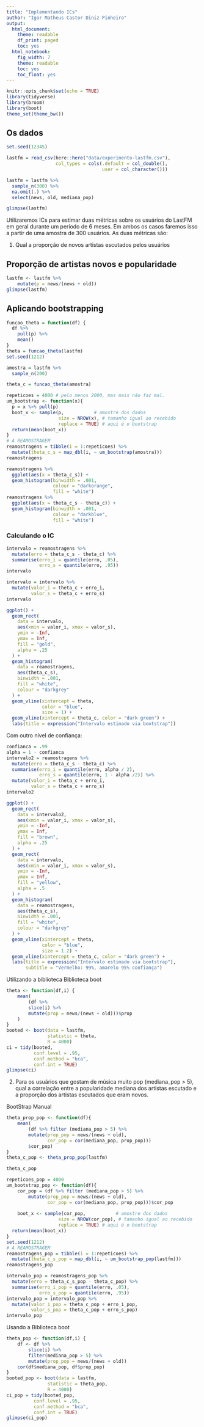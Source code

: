 ```yaml
---
title: "Implementando ICs"
author: "Igor Matheus Castor Diniz Pinheiro"
output:
  html_document:
    theme: readable
    df_print: paged
    toc: yes
  html_notebook:
    fig_width: 7
    theme: readable
    toc: yes
    toc_float: yes
---
```


```r
knitr::opts_chunk$set(echo = TRUE)
library(tidyverse)
library(broom)
library(boot)
theme_set(theme_bw())
```

## Os dados

```r
set.seed(12345)

lastfm = read_csv(here::here("data/experimento-lastfm.csv"), 
                  col_types = cols(.default = col_double(), 
                                   user = col_character()))

lastfm = lastfm %>%
  sample_n(300) %>%     
  na.omit(.) %>%     
  select(news, old, mediana_pop)

glimpse(lastfm)
```

Utilizaremos ICs para estimar duas métricas sobre os usuários do LastFM em geral durante um período de 6 meses. Em ambos os casos faremos isso a partir de uma amostra de 300 usuários. As duas métricas são: 

1. Qual a proporção de novos artistas escutados pelos usuários

## Proporção de artistas novos e popularidade

```r
lastfm <- lastfm %>% 
    mutate(p = news/(news + old))
glimpse(lastfm)
```

## Aplicando bootstrapping 
```r
funcao_theta = function(df) {
  df %>%
    pull(p) %>%
    mean()
}
theta = funcao_theta(lastfm)
set.seed(1212)

amostra = lastfm %>%  
  sample_n(200)

theta_c = funcao_theta(amostra)

```

```r
repeticoes = 4000 # pelo menos 2000, mas mais não faz mal.
um_bootstrap <- function(x){
  p = x %>% pull(p)
  boot_x <- sample(p,           # amostre dos dados
                   size = NROW(x), # tamanho igual ao recebido
                   replace = TRUE) # aqui é o bootstrap
  return(mean(boot_x))
}
# A REAMOSTRAGEM
reamostragens = tibble(i = 1:repeticoes) %>% 
  mutate(theta_c_s = map_dbl(i, ~ um_bootstrap(amostra)))
reamostragens
```

```r

reamostragens %>%
  ggplot(aes(x = theta_c_s)) +
  geom_histogram(binwidth = .001,
                 colour = "darkorange",
                 fill = "white")
reamostragens %>%
  ggplot(aes(x = theta_c_s - theta_c)) +
  geom_histogram(binwidth = .001,
                 colour = "darkblue",
                 fill = "white")
```

### Calculando o IC

```r
intervalo = reamostragens %>% 
  mutate(erro = theta_c_s - theta_c) %>% 
  summarise(erro_i = quantile(erro, .05), 
            erro_s = quantile(erro, .95))
intervalo
```

```r
intervalo = intervalo %>% 
  mutate(valor_i = theta_c + erro_i, 
         valor_s = theta_c + erro_s)
intervalo
```

```r
ggplot() +
  geom_rect(
    data = intervalo,
    aes(xmin = valor_i, xmax = valor_s),
    ymin = -Inf,
    ymax = Inf,
    fill = "gold",
    alpha = .25
  ) +
  geom_histogram(
    data = reamostragens,
    aes(theta_c_s),
    binwidth = .001,
    fill = "white",
    colour = "darkgrey"
  ) +
  geom_vline(xintercept = theta,
             color = "blue",
             size = 1) +
  geom_vline(xintercept = theta_c, color = "dark green") +
  labs(title = expression("Intervalo estimado via bootstrap"))
```

Com outro nível de confiança:

```r
confianca = .99
alpha = 1 - confianca
intervalo2 = reamostragens %>% 
  mutate(erro = theta_c_s - theta_c) %>% 
  summarise(erro_i = quantile(erro, alpha / 2), 
            erro_s = quantile(erro, 1 - alpha /2)) %>% 
  mutate(valor_i = theta_c + erro_i, 
         valor_s = theta_c + erro_s)
intervalo2
```

```r
ggplot() +
  geom_rect(
    data = intervalo2,
    aes(xmin = valor_i, xmax = valor_s),
    ymin = -Inf,
    ymax = Inf,
    fill = "brown",
    alpha = .25
  ) +
  geom_rect(
    data = intervalo,
    aes(xmin = valor_i, xmax = valor_s),
    ymin = -Inf,
    ymax = Inf,
    fill = "yellow",
    alpha = .5
  ) +
  geom_histogram(
    data = reamostragens,
    aes(theta_c_s),
    binwidth = .001,
    fill = "white",
    colour = "darkgrey"
  ) +
  geom_vline(xintercept = theta,
             color = "blue",
             size = 1.2) +
  geom_vline(xintercept = theta_c, color = "dark green") +
  labs(title = expression("Intervalo estimado via bootstrap"), 
       subtitle = "Vermelho: 99%, amarelo 95% confiança")
```

Utilizando a biblioteca Biblioteca boot
```r
theta <- function(df,i) {
    mean(
        (df %>%
        slice(i) %>%
        mutate(prop = news/(news + old)))$prop
    )
}
booted <- boot(data = lastfm, 
               statistic = theta, 
               R = 4000)
ci = tidy(booted, 
          conf.level = .95,
          conf.method = "bca",
          conf.int = TRUE)
glimpse(ci)
```


2. Para os usuários que gostam de música muito pop (mediana_pop > 5), qual a correlação entre a popularidade mediana dos artistas escutado e a proporção dos artistas escutados que eram novos. 

BootStrap Manual
```r
theta_prop_pop <- function(df){
    mean(
        (df %>% filter (mediana_pop > 5) %>%
        mutate(prop_pop = news/(news + old),
               cor_pop = cor(mediana_pop, prop_pop)))
        $cor_pop)
}
theta_c_pop <- theta_prop_pop(lastfm)

theta_c_pop
```

```r
repeticoes_pop = 4000 
um_bootstrap_pop <- function(df){
    cor_pop = (df %>% filter (mediana_pop > 5) %>%
        mutate(prop_pop = news/(news + old),
               cor_pop = cor(mediana_pop, prop_pop)))$cor_pop
    
    boot_x <- sample(cor_pop,           # amostre dos dados
                   size = NROW(cor_pop), # tamanho igual ao recebido
                   replace = TRUE) # aqui é o bootstrap
  return(mean(boot_x))
}
set.seed(1212)
# A REAMOSTRAGEM
reamostragens_pop = tibble(i = 1:repeticoes) %>% 
  mutate(theta_c_s_pop = map_dbl(i, ~ um_bootstrap_pop(lastfm)))
reamostragens_pop
```

```r
intervalo_pop = reamostragens_pop %>% 
  mutate(erro = theta_c_s_pop - theta_c_pop) %>% 
  summarise(erro_i_pop = quantile(erro, .05), 
            erro_s_pop = quantile(erro, .95))
intervalo_pop = intervalo_pop %>% 
  mutate(valor_i_pop = theta_c_pop + erro_i_pop, 
         valor_s_pop = theta_c_pop + erro_s_pop)
intervalo_pop
```


Usando a Biblioteca boot
```r
theta_pop <- function(df,i) {
    df <- df %>%
        slice(i) %>%
        filter(mediana_pop > 5) %>%
        mutate(prop_pop = news/(news + old))
    cor(df$mediana_pop, df$prop_pop)
}
booted_pop <- boot(data = lastfm, 
               statistic = theta_pop, 
               R = 4000)
ci_pop = tidy(booted_pop, 
          conf.level = .95,
          conf.method = "bca",
          conf.int = TRUE)
glimpse(ci_pop)
```
